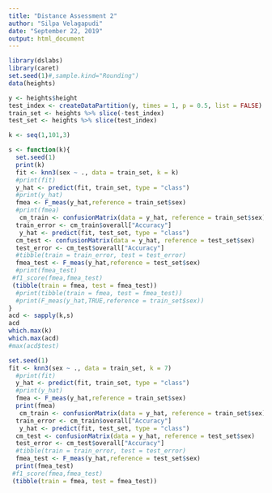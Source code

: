 ```yaml
---
title: "Distance Assessment 2"
author: "Silpa Velagapudi"
date: "September 22, 2019"
output: html_document
---
```


```r
library(dslabs)
library(caret)
set.seed(1)#,sample.kind="Rounding")
data(heights)
```

```r
y <- heights$height
test_index <- createDataPartition(y, times = 1, p = 0.5, list = FALSE)
train_set <- heights %>% slice(-test_index)
test_set <- heights %>% slice(test_index)
```

```r

k <- seq(1,101,3)

s <- function(k){
  set.seed(1)
  print(k)
  fit <- knn3(sex ~ ., data = train_set, k = k)
  #print(fit)
  y_hat <- predict(fit, train_set, type = "class")
  #print(y_hat)
  fmea <- F_meas(y_hat,reference = train_set$sex)
  #print(fmea)
   cm_train <- confusionMatrix(data = y_hat, reference = train_set$sex)
  train_error <- cm_train$overall["Accuracy"]
   y_hat <- predict(fit, test_set, type = "class")
  cm_test <- confusionMatrix(data = y_hat, reference = test_set$sex)
  test_error <- cm_test$overall["Accuracy"]
  #tibble(train = train_error, test = test_error)
  fmea_test <- F_meas(y_hat,reference = test_set$sex)
  #print(fmea_test)
 #f1_score(fmea,fmea_test)
 (tibble(train = fmea, test = fmea_test))
  #print(tibble(train = fmea, test = fmea_test))
  #print(F_meas(y_hat,TRUE,reference = train_set$sex))
}
acd <- sapply(k,s)
acd
which.max(k)
which.max(acd)
#max(acd$test)
```

```r
set.seed(1)
fit <- knn3(sex ~ ., data = train_set, k = 7)
  #print(fit)
  y_hat <- predict(fit, train_set, type = "class")
  #print(y_hat)
  fmea <- F_meas(y_hat,reference = train_set$sex)
  print(fmea)
   cm_train <- confusionMatrix(data = y_hat, reference = train_set$sex)
  train_error <- cm_train$overall["Accuracy"]
   y_hat <- predict(fit, test_set, type = "class")
  cm_test <- confusionMatrix(data = y_hat, reference = test_set$sex)
  test_error <- cm_test$overall["Accuracy"]
  #tibble(train = train_error, test = test_error)
  fmea_test <- F_meas(y_hat,reference = test_set$sex)
  print(fmea_test)
 #f1_score(fmea,fmea_test)
 (tibble(train = fmea, test = fmea_test))
```

```r


```

